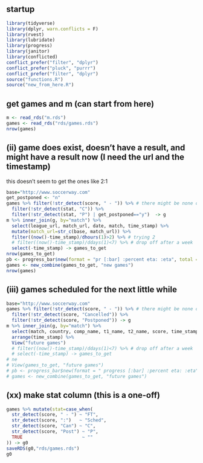 ## startup

```r
library(tidyverse)
library(dplyr, warn.conflicts = F)
library(rvest)
library(lubridate)
library(progress)
library(janitor)
library(conflicted)
conflict_prefer("filter", "dplyr")
conflict_prefer("pluck", "purrr")
conflict_prefer("filter", "dplyr") 
source("functions.R")
source("new_from_here.R")
```

## get games and m (can start from here)

```r
m <- read_rds("m.rds")
games <- read_rds("rds/games.rds")
nrow(games)
```

## (ii) game does exist, doesn't have a result, and might have a result now (I need the url and the timestamp)

this doesn't seem to get the ones like 2:1

```r
base="http://www.soccerway.com"
get_postponed <- "n"
games %>% filter(!str_detect(score, " - ")) %>% # there might be none of these
  filter(!str_detect(stat, "C")) %>% 
  filter(!str_detect(stat, "P") | get_postponed=="y")  -> g 
m %>% inner_join(g, by="match") %>% 
  select(league_url, match_url, date, match, time_stamp) %>% 
  mutate(match_url=str_c(base, match_url)) %>% 
  filter((now()-time_stamp)/dhours(1)>2) %>% # trying 2
  # filter((now()-time_stamp)/ddays(1)<7) %>% # drop off after a week
  select(-time_stamp) -> games_to_get
nrow(games_to_get)
pb <- progress_bar$new(format = "pr [:bar] :percent eta: :eta", total = nrow(games_to_get), width = 50)
games <- new_combine(games_to_get, "new games")
nrow(games)
```






## (iii) games scheduled for the next little while



```r
base="http://www.soccerway.com"
games %>% filter(!str_detect(score, " - ")) %>% # there might be none of these
  filter(!str_detect(score, "Cancelled")) %>% 
  filter(!str_detect(score, "Postponed")) -> g
m %>% inner_join(g, by="match") %>% 
  select(match, country, comp_name, t1_name, t2_name, score, time_stamp) %>% 
  arrange(time_stamp) %>% 
  View("future games")
  # filter((now()-time_stamp)/ddays(1)<7) %>% # drop off after a week
  # select(-time_stamp) -> games_to_get
# ne
# View(games_to_get, "future games")
# pb <- progress_bar$new(format = " progress [:bar] :percent eta: :eta", total = nrow(games_to_get))
# games <- new_combine(games_to_get, "future games")
```


## (xx) make stat column (this is a one-off)

```r
games %>% mutate(stat=case_when(
  str_detect(score, " - ") ~ "FT",
  str_detect(score, ":")   ~ "Sched",
  str_detect(score, "Can") ~ "C",
  str_detect(score, "Post") ~ "P",
  TRUE                      ~ ""
)) -> g0
saveRDS(g0,"rds/games.rds")
g0  
```

